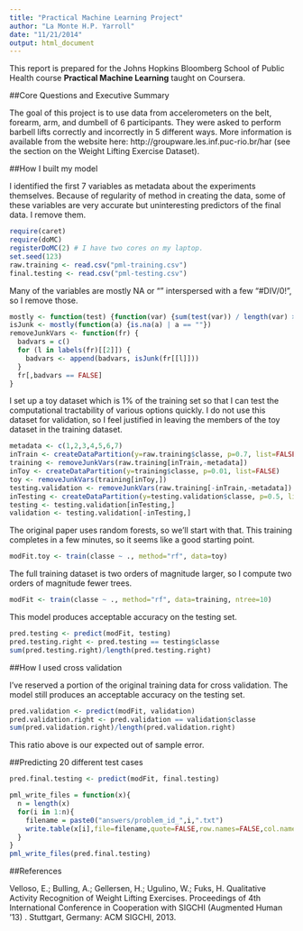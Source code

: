 ```yaml
---
title: "Practical Machine Learning Project"
author: "La Monte H.P. Yarroll"
date: "11/21/2014"
output: html_document
---
```


This report is prepared for the Johns Hopkins Bloomberg School of Public Health course __Practical Machine Learning__ taught on Coursera.

##Core Questions and Executive Summary

The goal of this project is to use data from accelerometers on the
belt, forearm, arm, and dumbell of 6 participants. They were asked to
perform barbell lifts correctly and incorrectly in 5 different
ways. More information is available from the website here:
http://groupware.les.inf.puc-rio.br/har (see the section on the Weight
Lifting Exercise Dataset).

##How I built my model

I identified the first 7 variables as metadata about the experiments
themselves. Because of regularity of method in creating the data,
some of these variables are very accurate but uninteresting
predictors of the final data. I remove them.

```r
require(caret)
require(doMC)
registerDoMC(2) # I have two cores on my laptop.
set.seed(123)
raw.training <- read.csv("pml-training.csv")
final.testing <- read.csv("pml-testing.csv")
```

Many of the variables are mostly NA or "" interspersed with a few
"#DIV/0!", so I remove those.

```r
mostly <- function(test) {function(var) {sum(test(var)) / length(var) > 0.5}}
isJunk <- mostly(function(a) {is.na(a) | a == ""})
removeJunkVars <- function(fr) {
  badvars = c()
  for (l in labels(fr)[[2]]) {
    badvars <- append(badvars, isJunk(fr[[l]]))
  }
  fr[,badvars == FALSE]
}
```

I set up a toy dataset which is 1% of the training set so that I can
test the computational tractability of various options quickly. I do
not use this dataset for validation, so I feel justified in leaving
the members of the toy dataset in the training dataset.

```r
metadata <- c(1,2,3,4,5,6,7)
inTrain <- createDataPartition(y=raw.training$classe, p=0.7, list=FALSE)
training <- removeJunkVars(raw.training[inTrain,-metadata])
inToy <- createDataPartition(y=training$classe, p=0.01, list=FALSE)
toy <- removeJunkVars(training[inToy,])
testing.validation <- removeJunkVars(raw.training[-inTrain,-metadata])
inTesting <- createDataPartition(y=testing.validation$classe, p=0.5, list=FALSE)
testing <- testing.validation[inTesting,]
validation <- testing.validation[-inTesting,]
```

The original paper uses random forests, so we'll start with that. This
training completes in a few minutes, so it seems like a good starting
point.

```r
modFit.toy <- train(classe ~ ., method="rf", data=toy)
```

The full training dataset is two orders of magnitude larger, so I
compute two orders of magnitude fewer trees.

```r
modFit <- train(classe ~ ., method="rf", data=training, ntree=10)
```

This model produces acceptable accuracy on the testing set.

```r
pred.testing <- predict(modFit, testing)
pred.testing.right <- pred.testing == testing$classe
sum(pred.testing.right)/length(pred.testing.right)
```
##How I used cross validation

I've reserved a portion of the original training data for cross
validation. The model still produces an acceptable accuracy on the
testing set.
```r
pred.validation <- predict(modFit, validation)
pred.validation.right <- pred.validation == validation$classe
sum(pred.validation.right)/length(pred.validation.right)
```
This ratio above is our expected out of sample error.

##Predicting 20 different test cases
```r
pred.final.testing <- predict(modFit, final.testing)

pml_write_files = function(x){
  n = length(x)
  for(i in 1:n){
    filename = paste0("answers/problem_id_",i,".txt")
    write.table(x[i],file=filename,quote=FALSE,row.names=FALSE,col.names=FALSE)
  }
}
pml_write_files(pred.final.testing)
```

##References

Velloso, E.; Bulling, A.; Gellersen, H.; Ugulino, W.; Fuks, H. Qualitative Activity Recognition of Weight Lifting Exercises. Proceedings of 4th International Conference in Cooperation with SIGCHI (Augmented Human '13) . Stuttgart, Germany: ACM SIGCHI, 2013.
